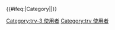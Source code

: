 {{User language-3|trv|Mkela '''[[:Category:Trv-3 使用者|bale]]'''  mrengo '''[[:Category:trv 使用者|kari Seediq]]''' ka seediq nii.}}<noinclude>{{Documentation|Template:台灣原住民族語巴別模板}}
</noinclude>
{{#ifeq:{{NAMESPACE}}|Category||[[Category:trv-3 使用者]][[Category:trv 使用者]]}}